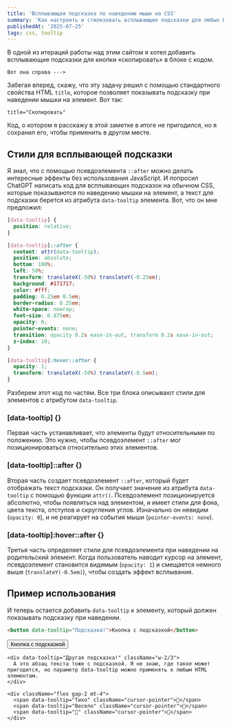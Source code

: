 ```yaml
---
title: 'Всплывающая подсказка по наведению мыши на CSS'
summary: 'Как настроить и стилизовать всплывающие подсказки для любых HTML элементов без использования JavaScript'
publishedAt: '2025-07-25'
tags: css, tooltip
---
```


В одной из итераций работы над этим сайтом я хотел добавить всплывающие подсказки для кнопки «скопировать» в блоке с кодом.

```
Вот она справа --->
```

Забегая вперед, скажу, что эту задачу решил с помощью стандартного свойства HTML `title`, которое позволяет показывать подсказку при наведении мышки на элемент. Вот так:

```
title="Скопировать"
```

Код, о котором я расскажу в этой заметке в итоге не пригодился, но я сохранил его, чтобы применить в другом месте.

## Стили для всплывающей подсказки

Я знал, что с помощью псевдоэлемента `::after` можно делать интересные эффекты без использования JavaScript. И попросил ChatGPT написать код для всплывающих подсказок на обычном CSS, которые показываются по наведению мышки на элемент, а текст для подсказки берется из атрибута `data-tooltip` элемента. Вот, что он мне предложил:

```css
[data-tooltip] {
  position: relative;
}

[data-tooltip]::after {
  content: attr(data-tooltip);
  position: absolute;
  bottom: 100%;
  left: 50%;
  transform: translateX(-50%) translateY(-0.25em);
  background: #171717;
  color: #fff;
  padding: 0.25em 0.5em;
  border-radius: 0.25em;
  white-space: nowrap;
  font-size: 0.875em;
  opacity: 0;
  pointer-events: none;
  transition: opacity 0.2s ease-in-out, transform 0.2s ease-in-out;
  z-index: 10;
}

[data-tooltip]:hover::after {
  opacity: 1;
  transform: translateX(-50%) translateY(-0.5em);
}
```

Разберем этот код по частям. Все три блока описывают стили для элементов с атрибутом `data-tooltip`.

### [data-tooltip] {}

Первая часть устанавливает, что элементы будут относительными по положению. Это нужно, чтобы псевдоэлемент `::after` мог позиционироваться относительно этих элементов.

### [data-tooltip]::after {}

Вторая часть создает псевдоэлемент `::after`, который будет отображать текст подсказки. Он получает значение из атрибута `data-tooltip` с помощью функции `attr()`. Псевдоэлемент позиционируется абсолютно, чтобы появляться над элементом, и имеет стили для фона, цвета текста, отступов и скругления углов. Изначально он невидим (`opacity: 0`), и не реагирует на события мыши (`pointer-events: none`).

### [data-tooltip]:hover::after {}

Третья часть определяет стили для псевдоэлемента при наведении на родительский элемент. Когда пользователь наводит курсор на элемент, псевдоэлемент становится видимым (`opacity: 1`) и смещается немного выше (`translateY(-0.5em)`), чтобы создать эффект всплывания.

## Пример использования

И теперь остается добавить `data-tooltip` к элементу, который должен показывать подсказку при наведении.

```html
<button data-tooltip="Подсказка!">Кнопка с подсказкой</button>
```

<BrowserMockup title="index.html">
  <div className="m-4">
    <button
      data-tooltip="Подсказка!"
      className="px-4 pb-0.5 bg-blue-500 text-white rounded hover:bg-blue-600 transition duration-200 cursor-pointer"
    >
      Кнопка с подсказкой
    </button>

    <div data-tooltip="Другая подсказка!" className="w-2/3">
      А это абзац текста тоже с подсказкой. Я не знаю, где такое может пригодится, но параметр data-tooltip можно применять к любым HTML элементам.
    </div>

    <div className="flex gap-2 mt-4">
      <span data-tooltip="Тихо" className="cursor-pointer">🤫</span>
      <span data-tooltip="Весело" className="cursor-pointer">🤩</span>
      <span data-tooltip="🤖" className="cursor-pointer">🤖</span>
    </div>

  </div>
</BrowserMockup>
